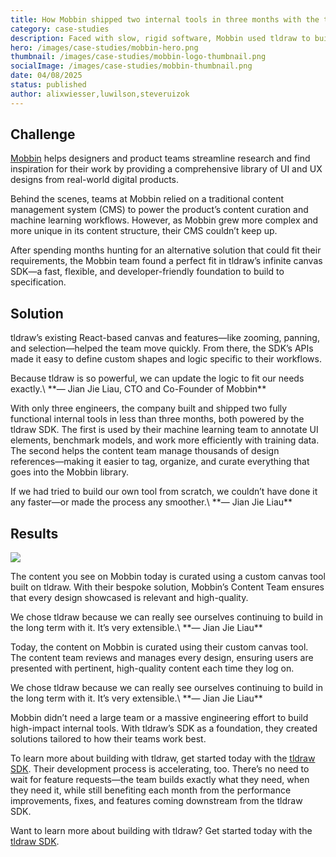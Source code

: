 ```yaml
---
title: How Mobbin shipped two internal tools in three months with the tldraw SDK
category: case-studies
description: Faced with slow, rigid software, Mobbin used tldraw to build custom tools—faster than off-the-shelf solutions.
hero: /images/case-studies/mobbin-hero.png
thumbnail: /images/case-studies/mobbin-logo-thumbnail.png
socialImage: /images/case-studies/mobbin-thumbnail.png
date: 04/08/2025
status: published
author: alixwiesser,luwilson,steveruizok
---
```


## Challenge

[Mobbin](https://mobbin.com/) helps designers and product teams streamline research and find inspiration for their work by providing a comprehensive library of UI and UX designs from real-world digital products.

Behind the scenes, teams at Mobbin relied on a traditional content management system (CMS) to power the product’s content curation and machine learning workflows. However, as Mobbin grew more complex and more unique in its content structure, their CMS couldn’t keep up.

After spending months hunting for an alternative solution that could fit their requirements, the Mobbin team found a perfect fit in tldraw’s infinite canvas SDK—a fast, flexible, and developer-friendly foundation to build to specification.

## Solution

tldraw’s existing React-based canvas and features—like zooming, panning, and selection—helped the team move quickly. From there, the SDK’s APIs made it easy to define custom shapes and logic specific to their workflows.

<Callout type="quote">
Because tldraw is so powerful, we can update the logic to fit our needs exactly.\
**— Jian Jie Liau, CTO and Co-Founder of Mobbin**

</Callout>

With only three engineers, the company built and shipped two fully functional internal tools in less than three months, both powered by the tldraw SDK. The first is used by their machine learning team to annotate UI elements, benchmark models, and work more efficiently with training data. The second helps the content team manage thousands of design references—making it easier to tag, organize, and curate everything that goes into the Mobbin library.

<Callout type="quote">
If we had tried to build our own tool from scratch, we couldn’t have done it any faster—or made the process any smoother.\
**— Jian Jie Liau**

</Callout>

## Results

<Image src="/images/case-studies/Mobbin-4.png" />

The content you see on Mobbin today is curated using a custom canvas tool built on tldraw. With their bespoke solution, Mobbin’s Content Team ensures that every design showcased is relevant and high-quality.

<Callout type="quote">
We chose tldraw because we can really see ourselves continuing to build in the long term with it. It’s very extensible.\
**— Jian Jie Liau**

</Callout>

Today, the content on Mobbin is curated using their custom canvas tool. The content team reviews and manages every design, ensuring users are presented with pertinent, high-quality content each time they log on.

<Callout type="quote">
We chose tldraw because we can really see ourselves continuing to build in the long term with it. It’s very extensible.\
**— Jian Jie Liau**

</Callout>

Mobbin didn’t need a large team or a massive engineering effort to build high-impact internal tools. With tldraw’s SDK as a foundation, they created solutions tailored to how their teams work best.

To learn more about building with tldraw, get started today with the [tldraw SDK](http://tldraw.dev/).
Their development process is accelerating, too. There’s no need to wait for feature requests—the team builds exactly what they need, when they need it, while still benefiting each month from the performance improvements, fixes, and features coming downstream from the tldraw SDK.

Want to learn more about building with tldraw? Get started today with the [tldraw SDK](http://tldraw.dev).
